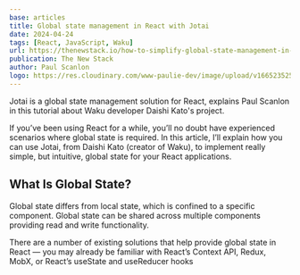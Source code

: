 ```yaml
---
base: articles
title: Global state management in React with Jotai
date: 2024-04-24
tags: [React, JavaScript, Waku]
url: https://thenewstack.io/how-to-simplify-global-state-management-in-react-using-jotai/
publication: The New Stack
author: Paul Scanlon
logo: https://res.cloudinary.com/www-paulie-dev/image/upload/v1665235257/paulie.dev/Logos/tns-logo_miu6qk.png
---
```


Jotai is a global state management solution for React, explains Paul Scanlon in this tutorial about Waku developer Daishi Kato's project.

If you’ve been using React for a while, you’ll no doubt have experienced scenarios where global state is required. In this article, I’ll explain how you can use Jotai, from Daishi Kato (creator of Waku), to implement really simple, but intuitive, global state for your React applications.

## What Is Global State?

Global state differs from local state, which is confined to a specific component. Global state can be shared across multiple components providing read and write functionality.

There are a number of existing solutions that help provide global state in React — you may already be familiar with React’s Context API, Redux, MobX, or React’s useState and useReducer hooks
